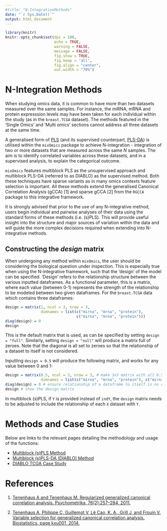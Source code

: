 ---
#title: "N-IntegrationMethods"
date: "`r Sys.Date()`"
output: html_document
---

```{r global_options, include=FALSE}
library(knitr)
knitr::opts_chunk$set(dpi = 100, 
                      echo = TRUE, 
                      warning = FALSE, 
                      message = FALSE, 
                      fig.show = TRUE, 
                      fig.keep = 'all', 
                      fig.align = "center",
                      out.width = "70%") 
```

# N-Integration Methods

When studying omics data, it is common to have more than two datasets measured over the same samples. For instance, the miRNA, mRNA and protein expresssion levels may have been taken for each individual within the study (as in the `breast.TCGA` dataset). The methods featured in the 'Single Omics' and 'Multi omics' sections cannot address all three datasets at the same time. 

A generalised form of [PLS](http://mixomics.org/methods/spls/) (and its supervised counterpart, [PLS-DA](http://mixomics.org/methods/spls-da/)) is utilised within the `mixOmics` package to achieve N-integration - integration of two or more datasets that are measured across the same $N$ samples. The aim is to identify correlated variables across these datasets, and in a supervised analysis, to explain the categorical outcome. 

`mixOmics` features multiblock PLS as the unsupervised approach and multiblock PLS-DA (referred to as DIABLO) as the supervised method. Both these techniques have sparse variants as in many omics contexts feature selection is important. All these methods extend the generalised Canonical Correlation Analysis (gCCA) [1] and sparse gCCA [2] from the `RGCCA` package to this integrative framework.

It is strongly advised that prior to the use of any N-integrative method, users begin individual and pairwise analyses of their data using the standard forms of these methods (i.e. (s)PLS). This will provide useful insight into the structure and major sources of variation within the data and will guide the more complex decisions required when extending into N-integrative methods.


## Constructing the *design* matrix

When undergoing any method within `mixOmics`, the user should be considering the biological question under inspection. This is especially true when using the N-integrative framework, such that the 'design' of the model can be specified. 'Design' refers to the relationship structure between the various inputted dataframes. As a functional parameter, this is a matrix, where each value (between 0-1) represents the strength of the relationship to be modeled between two given dataframes. For the `breast.TCGA` data which contains three dataframes:

``` {r}
design = matrix(1, ncol = 3, nrow = 3, 
                dimnames = list(c("mirna", "mrna", "protein"), 
                                c("mirna", "mrna", "protein")))
diag(design) = 0
design
```

This is the default matrix that is used, as can be specified by setting `design = "full"`. Similarly, setting `design = "null"` will produce a matrix full of zeroes. Note that the diagonal is all set to zeroes so that the relationship of a dataset to itself is not considered.

Inputting `design = 0.5` will produce the following matrix, and works for any value between 0 and 1:

``` {r, echo = FALSE}
design = matrix(0.5, ncol = 3, nrow = 3, # make 3x3 matrix with all 0.5
                dimnames = list(c("mirna", "mrna", "protein"), c("mirna", "mrna", "protein"))) # set names to that of inputted dataframes
diag(design) = 0 # ensure relationship of a dataframe to itself is no considered
design # show the design matrix
```

In multiblock (s)PLS, if `Y` is provided instead of `indY`, the `design` matrix needs to be adjusted to include the relationship of each `X` dataset with `Y`. 

# Methods and Case Studies

Below are links to the relevant pages detailing the methodology and usage of the functions:

* [Multiblock (s)PLS Method](http://mixomics.org/methods/multiblock-spls/)
* [Multiblock (s)PLS-DA (DIABLO) Method](http://mixomics.org/mixdiablo/)
* [DIABLO TCGA Case Study](http://mixomics.org/mixdiablo/diablo-tcga-case-study/)


# References

1. [Tenenhaus A and Tenenhaus M. Regularized generalized canonical correlation analysis. Psychometrika, 76(2):257–284, 2011.](https://link.springer.com/article/10.1007%2Fs11336-011-9206-8)

2. [Tenenhaus A, Philippe C, Guillemot V, Lê Cao, K. A., Grill J, and Frouin V. Variable selection for generalized canonical correlation analysis. Biostatistics, page kxu001, 2014.](https://academic.oup.com/biostatistics/article/15/3/569/224062)